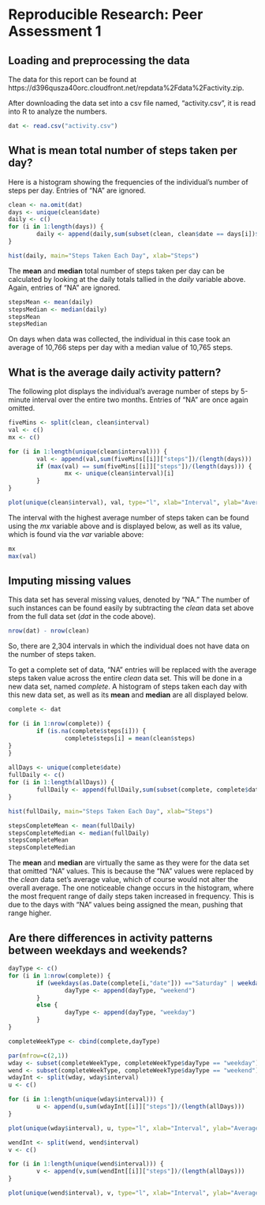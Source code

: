 # Reproducible Research: Peer Assessment 1


## Loading and preprocessing the data
The data for this report can be found at https://d396qusza40orc.cloudfront.net/repdata%2Fdata%2Factivity.zip.  

After downloading the data set into a csv file named, "activity.csv", it is read into R to analyze the numbers.

``` r
dat <- read.csv("activity.csv")
```


## What is mean total number of steps taken per day?
Here is a histogram showing the frequencies of the individual's number of steps per day.  Entries of "NA" are ignored.  

``` r
clean <- na.omit(dat) 
days <- unique(clean$date)
daily <- c()
for (i in 1:length(days)) {
        daily <- append(daily,sum(subset(clean, clean$date == days[i])$steps))
}

hist(daily, main="Steps Taken Each Day", xlab="Steps")
```

The **mean** and **median** total number of steps taken per day can be calculated by looking at the daily totals tallied in the *daily* variable above.  Again, entries of "NA" are ignored.

``` r
stepsMean <- mean(daily)
stepsMedian <- median(daily)
stepsMean
stepsMedian
```

On days when data was collected, the individual in this case took an average of 10,766 steps per day with a median value of 10,765 steps.

## What is the average daily activity pattern?
The following plot displays the individual's average number of steps by 5-minute interval over the entire two months.  Entries of "NA" are once again omitted.  

``` r
fiveMins <- split(clean, clean$interval)
val <- c()
mx <- c()

for (i in 1:length(unique(clean$interval))) {
        val <- append(val,sum(fiveMins[[i]]["steps"])/(length(days)))
        if (max(val) == sum(fiveMins[[i]]["steps"])/(length(days))) {
                mx <- unique(clean$interval)[i]
        }
}

plot(unique(clean$interval), val, type="l", xlab="Interval", ylab="Average Steps", main="Average Steps by Interval")
```

The interval with the highest average number of steps taken can be found using the *mx* variable above and is displayed below, as well as its value, which is found via the *var* variable above:

``` r
mx
max(val)
```

## Imputing missing values
This data set has several missing values, denoted by "NA."  The number of such instances can be found easily by subtracting the *clean* data set above from the full data set (*dat* in the code above).  

``` r
nrow(dat) - nrow(clean)
```

So, there are 2,304 intervals in which the individual does not have data on the number of steps taken. 

To get a complete set of data, "NA" entries will be replaced with the average steps taken value across the entire *clean* data set.  This will be done in a new data set, named *complete*.  A histogram of steps taken each day with this new data set, as well as its **mean** and **median** are all displayed below. 

``` r
complete <- dat

for (i in 1:nrow(complete)) {
        if (is.na(complete$steps[i])) {
                complete$steps[i] = mean(clean$steps)
}
}
 
allDays <- unique(complete$date)
fullDaily <- c()
for (i in 1:length(allDays)) {
        fullDaily <- append(fullDaily,sum(subset(complete, complete$date == allDays[i])$steps))
}

hist(fullDaily, main="Steps Taken Each Day", xlab="Steps")

stepsCompleteMean <- mean(fullDaily)
stepsCompleteMedian <- median(fullDaily)
stepsCompleteMean
stepsCompleteMedian
```

The **mean** and **median** are virtually the same as they were for the data set that omitted "NA" values.  This is because the "NA" values were replaced by the *clean* data set's average value, which of course would not alter the overall average.  The one noticeable change occurs in the histogram, where the most frequent range of daily steps taken increased in frequency.  This is due to the days with "NA" values being assigned the mean, pushing that range higher.  

## Are there differences in activity patterns between weekdays and weekends?
``` r
dayType <- c()
for (i in 1:nrow(complete)) {
        if (weekdays(as.Date(complete[i,"date"])) =="Saturday" | weekdays(as.Date(complete[i,"date"])) == "Sunday") {
                dayType <- append(dayType, "weekend")
        }
        else {
                dayType <- append(dayType, "weekday")
        }
}

completeWeekType <- cbind(complete,dayType)

par(mfrow=c(2,1))
wday <- subset(completeWeekType, completeWeekType$dayType == "weekday")
wend <- subset(completeWeekType, completeWeekType$dayType == "weekend")
wdayInt <- split(wday, wday$interval)
u <- c()

for (i in 1:length(unique(wday$interval))) {
        u <- append(u,sum(wdayInt[[i]]["steps"])/(length(allDays)))
}

plot(unique(wday$interval), u, type="l", xlab="Interval", ylab="Average Steps", main="Weekday Average Steps by Interval")

wendInt <- split(wend, wend$interval)
v <- c()

for (i in 1:length(unique(wend$interval))) {
        v <- append(v,sum(wendInt[[i]]["steps"])/(length(allDays)))
}

plot(unique(wend$interval), v, type="l", xlab="Interval", ylab="Average Steps", main="Weekend Average Steps by Interval")

```

